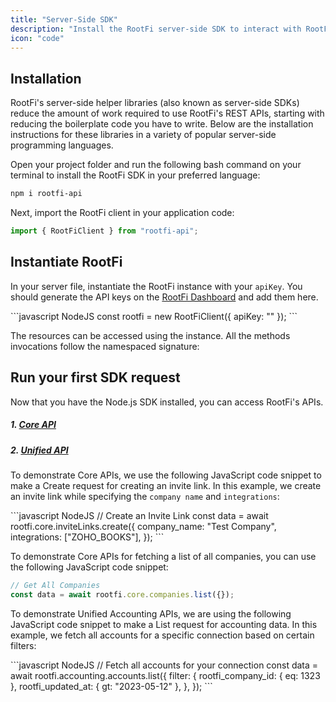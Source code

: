```yaml
---
title: "Server-Side SDK"
description: "Install the RootFi server-side SDK to interact with RootFi APIs"
icon: "code"
---
```


## Installation

RootFi's server-side helper libraries (also known as server-side SDKs) reduce the amount of work required to use RootFi's REST APIs, starting with reducing the boilerplate code you have to write. Below are the installation instructions for these libraries in a variety of popular server-side programming languages.

Open your project folder and run the following bash command on your terminal to install the RootFi SDK in your preferred language:

<CodeGroup>

```bash NodeJS
npm i rootfi-api
```

</CodeGroup>

Next, import the RootFi client in your application code:

<CodeGroup>

```javascript NodeJS
import { RootFiClient } from "rootfi-api";
```

</CodeGroup>

## Instantiate RootFi

In your server file, instantiate the RootFi instance with your `apiKey`. You should generate the API keys on the [RootFi Dashboard](https://integrate.rootfi.dev/settings) and add them here.

<CodeGroup>
```javascript NodeJS
const rootfi = new RootFiClient({ apiKey: "<api_key>" });
```
</CodeGroup>

The resources can be accessed using the instance. All the methods invocations follow the namespaced signature:

## Run your first SDK request

Now that you have the Node.js SDK installed, you can access RootFi's APIs.

##### 1. [Core API](https://docs.rootfi.dev/api-reference/companies/get-all-companies)

##### 2. [Unified API](https://docs.rootfi.dev/api-reference/accounts/get-all-accounts)

To demonstrate Core APIs, we use the following JavaScript code snippet to make a Create request for creating an invite link. In this example, we create an invite link while specifying the `company name` and `integrations`:

<CodeGroup>
```javascript NodeJS
// Create an Invite Link
const data = await rootfi.core.inviteLinks.create({
  company_name: "Test Company",
  integrations: ["ZOHO_BOOKS"],
});
```
</CodeGroup>

To demonstrate Core APIs for fetching a list of all companies, you can use the following JavaScript code snippet:

<CodeGroup>

```javascript NodeJS
// Get All Companies
const data = await rootfi.core.companies.list({});
```

</CodeGroup>

To demonstrate Unified Accounting APIs, we are using the following JavaScript code snippet to make a List request for accounting data. In this example, we fetch all accounts for a specific connection based on certain filters:

<CodeGroup>
```javascript NodeJS
// Fetch all accounts for your connection
const data = await rootfi.accounting.accounts.list({
  filter: {
    rootfi_company_id: { eq: 1323 },
    rootfi_updated_at: { gt: "2023-05-12" },
  },
});
```
</CodeGroup>
